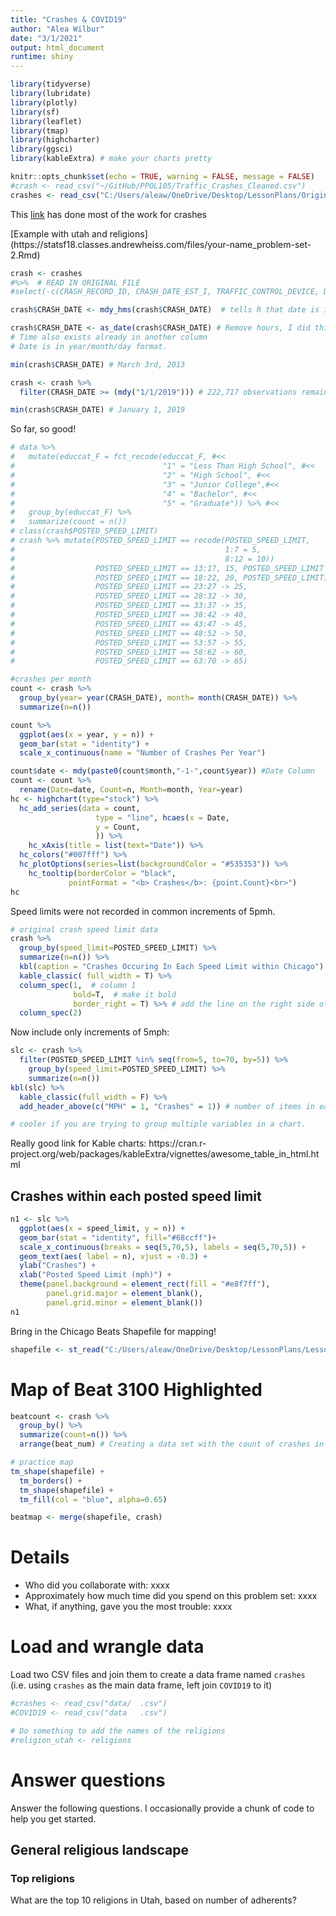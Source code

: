 ```yaml
---
title: "Crashes & COVID19"
author: "Alea Wilbur"
date: "3/1/2021"
output: html_document
runtime: shiny
---
```


```r
library(tidyverse)
library(lubridate) 
library(plotly)
library(sf)
library(leaflet) 
library(tmap)
library(highcharter) 
library(ggsci)
library(kableExtra) # make your charts pretty

knitr::opts_chunk$set(echo = TRUE, warning = FALSE, message = FALSE)
#crash <- read_csv("~/GitHub/PPOL105/Traffic_Crashes_Cleaned.csv")
crashes <- read_csv("C:/Users/aleaw/OneDrive/Desktop/LessonPlans/Original Datasets_Dont Touch/Traffic_Crashes_Orig.csv")

```


This [link](https://rpubs.com/camilovelezr/tcc) has done most of the work for crashes

[Example with utah and religions] (https://statsf18.classes.andrewheiss.com/files/your-name_problem-set-2.Rmd) 

```r
crash <- crashes 
#%>%  # READ IN ORIGINAL FILE 
#select(-c(CRASH_RECORD_ID, CRASH_DATE_EST_I, TRAFFIC_CONTROL_DEVICE, DEVICE_CONDITION, LANE_CNT, ALIGNMENT, ROAD_DEFECT, REPORT_TYPE, INTERSECTION_RELATED_I:HIT_AND_RUN_I, DATE_POLICE_NOTIFIED, PHOTOS_TAKEN_I:DOORING_I,NUM_UNITS, INJURIES_INCAPACITATING:INJURIES_REPORTED_NOT_EVIDENT, INJURIES_UNKNOWN)) 

crash$CRASH_DATE <- mdy_hms(crash$CRASH_DATE)  # tells R that date is in month/day/year and hour:minute:second formatting

crash$CRASH_DATE <- as_date(crash$CRASH_DATE) # Remove hours, I did this in excel already for the cleaned version. 
# Time also exists already in another column
# Date is in year/month/day format.
```


```r

min(crash$CRASH_DATE) # March 3rd, 2013

crash <- crash %>%
  filter(CRASH_DATE >= (mdy("1/1/2019"))) # 222,717 observations remaining

min(crash$CRASH_DATE) # January 1, 2019
```
So far, so good!

```r
# data %>%
#   mutate(educcat_F = fct_recode(educcat_F, #<<
#                                 "1" = "Less Than High School", #<<
#                                 "2" = "High School", #<<
#                                 "3" = "Junior College",#<<
#                                 "4" = "Bachelor", #<<
#                                 "5" = "Graduate")) %>% #<<
#   group_by(educcat_F) %>%
#   summarize(count = n())
# class(crash$POSTED_SPEED_LIMIT)
# crash %>% mutate(POSTED_SPEED_LIMIT == recode(POSTED_SPEED_LIMIT, 
#                                               1:7 = 5,
#                                               8:12 = 10)) 
#                  POSTED_SPEED_LIMIT == 13:17, 15, POSTED_SPEED_LIMIT | 
#                  POSTED_SPEED_LIMIT == 18:22, 20, POSTED_SPEED_LIMIT) | 
#                  POSTED_SPEED_LIMIT == 23:27 -> 25,
#                  POSTED_SPEED_LIMIT == 28:32 -> 30,
#                  POSTED_SPEED_LIMIT == 33:37 -> 35,
#                  POSTED_SPEED_LIMIT == 38:42 -> 40,
#                  POSTED_SPEED_LIMIT == 43:47 -> 45,
#                  POSTED_SPEED_LIMIT == 48:52 -> 50,
#                  POSTED_SPEED_LIMIT == 53:57 -> 55,
#                  POSTED_SPEED_LIMIT == 58:62 -> 60,
#                  POSTED_SPEED_LIMIT == 63:70 -> 65)
```

```r
#crashes per month
count <- crash %>% 
  group_by(year= year(CRASH_DATE), month= month(CRASH_DATE)) %>% 
  summarize(n=n())

count %>% 
  ggplot(aes(x = year, y = n)) +
  geom_bar(stat = "identity") +
  scale_x_continuous(name = "Number of Crashes Per Year")

```

```r
count$date <- mdy(paste0(count$month,"-1-",count$year)) #Date Column
count <- count %>% 
  rename(Date=date, Count=n, Month=month, Year=year)
hc <- highchart(type="stock") %>%
  hc_add_series(data = count,
                   type = "line", hcaes(x = Date,
                   y = Count, 
                   )) %>% 
    hc_xAxis(title = list(text="Date")) %>% 
  hc_colors("#007fff") %>% 
  hc_plotOptions(series=list(backgroundColor = "#535353")) %>% 
    hc_tooltip(borderColor = "black",
             pointFormat = "<b> Crashes</b>: {point.Count}<br>")
hc
```

Speed limits were not recorded in common increments of 5pmh. 
```r
# original crash speed limit data
crash %>% 
  group_by(speed_limit=POSTED_SPEED_LIMIT) %>% 
  summarize(n=n()) %>%
  kbl(caption = "Crashes Occuring In Each Speed Limit within Chicago") %>% 
  kable_classic( full_width = T) %>%
  column_spec(1,  # column 1
              bold=T,  # make it bold
              border_right = T) %>% # add the line on the right side of the column
  column_spec(2)
```

Now include only increments of 5mph:
```r
slc <- crash %>% 
  filter(POSTED_SPEED_LIMIT %in% seq(from=5, to=70, by=5)) %>% 
    group_by(speed_limit=POSTED_SPEED_LIMIT) %>% 
    summarize(n=n())
kbl(slc) %>%
  kable_classic(full_width = F) %>%
  add_header_above(c("MPH" = 1, "Crashes" = 1)) # number of items in each group and gives them a label

# cooler if you are trying to group multiple variables in a chart.
```
Really good link for Kable charts:
https://cran.r-project.org/web/packages/kableExtra/vignettes/awesome_table_in_html.html

## Crashes within each posted speed limit
```r
n1 <- slc %>% 
  ggplot(aes(x = speed_limit, y = n)) +
  geom_bar(stat = "identity", fill="#68ccff")+
  scale_x_continuous(breaks = seq(5,70,5), labels = seq(5,70,5)) +
  geom_text(aes( label = n), vjust = -0.3) + 
  ylab("Crashes") +
  xlab("Posted Speed Limit (mph)") +
  theme(panel.background = element_rect(fill = "#e8f7ff"), 
        panel.grid.major = element_blank(), 
        panel.grid.minor = element_blank())
n1
```

Bring in the Chicago Beats Shapefile for mapping!
```r
shapefile <- st_read("C:/Users/aleaw/OneDrive/Desktop/LessonPlans/LessonPlans_PPOL105/crashes-COVID19_files/geo_export_19c4ac07-2232-427b-9ba0-127c6c22cd08.shp")

```


# Map of Beat 3100 Highlighted
```r
beatcount <- crash %>% 
  group_by() %>% 
  summarize(count=n()) %>% 
  arrange(beat_num) # Creating a data set with the count of crashes in each beat

# practice map
tm_shape(shapefile) +
  tm_borders() +
  tm_shape(shapefile) +
  tm_fill(col = "blue", alpha=0.65)

beatmap <- merge(shapefile, crash)
```


# Details

- Who did you collaborate with: xxxx
- Approximately how much time did you spend on this problem set: xxxx
- What, if anything, gave you the most trouble: xxxx


# Load and wrangle data

Load two CSV files and join them to create a data frame named `crashes` (i.e. using `crashes` as the main data frame, left join `COVID19` to it)

```r

#crashes <- read_csv("data/  .csv")
#COVID19 <- read_csv("data   .csv")
```

```r
# Do something to add the names of the religions
#religion_utah <- religions
```


# Answer questions

Answer the following questions. I occasionally provide a chunk of code to help you get started. 

## General religious landscape

### Top religions

What are the top 10 religions in Utah, based on number of adherents?

<!-- ```{r top-10-adherents} -->
<!-- top_10_adherents <- religion_utah %>%  -->
<!--   group_by(religion_clean) %>%  -->
<!--   summarize(total = sum(adherents, na.rm = TRUE)) %>%  -->
<!--   top_n(10, total) %>%  -->
<!--   arrange(desc(total)) -->

<!-- top_10_adherents -->
<!-- ``` -->

<!-- Make a bar plot of the top 10 religions in Utah, by adherents: -->

<!-- ```{r top-10-adherents-plot} -->
<!-- # Here we make a copy of the top_10_adherents data from above and we -->
<!-- # change/mutate the `religion_clean` column so that the religion labels are in -->
<!-- # order (that's what `fct_inorder()` does---it converts `religion_clean` into a -->
<!-- # list of categories and puts them in a specific order) -->
<!-- top_10_adherents_plot <- top_10_adherents %>%  -->
<!--   mutate(religion_clean = fct_inorder(religion_clean)) -->

<!-- # Notice the `fct_rev()` here. That takes the list of categories in -->
<!-- # `religion_clean` and reverses them. If they're not reversed, they'll be -->
<!-- # plotted from lowest to highest, and LDS will be at the bottom. -->
<!-- # -->
<!-- # Also notice the `coord_flip()` layer. This rotates the plot so the bars go -->
<!-- # horizontally intead of vertically -->
<!-- ggplot(top_10_adherents_plot, aes(x = fct_rev(religion_clean), y = total)) + -->
<!--   geom_col() +  -->
<!--   labs(x = "Denomination", y = "Number of adherents") + -->
<!--   coord_flip() -->
<!-- ``` -->


<!-- Which 10 religions have the most number of congregations? -->

<!-- ```{r top-10-congregations} -->

<!-- ``` -->

<!-- Make a bar plot of the top 10 religions in Utah, by congregations: -->

<!-- ```{r top-10-congregations-plot} -->

<!-- ``` -->


<!-- Why are Catholics ranked differently in the two tables? xxxx -->


<!-- ### Proportion of membership in total population -->

<!-- Utah's total population in 2010 was 2,763,885. Calculate the proportion of each of the top 10 religions based on this population (i.e. Catholics made up X percent of Utah's population in 2010). -->

<!-- Hint: copy the code from the `top-10-adherents` chunk above and use `mutate()` to create a new column. -->

<!-- ```{r top-10-adherents-percent} -->

<!-- ``` -->


<!-- ## LDS membership -->

<!-- Which 5 counties in Utah have the most LDS members (or adherents)? -->

<!-- ```{r top-5-lds-adherents} -->
<!-- religion_utah %>%  -->
<!--   filter(religion_clean == "LDS") %>%  -->
<!--   top_n(5, adherents) %>%  -->
<!--   arrange(desc(adherents)) %>%  -->
<!--   select(county, religion_clean, adherents) -->
<!-- ``` -->

<!-- Which 5 counties in Utah have the most LDS congregations? -->

<!-- ```{r top-5-lds-congregations} -->

<!-- ``` -->

<!-- Which 5 counties in Utah have the highest proportion of LDS members? (i.e. `adherents_per_1000`) -->

<!-- ```{r top-5-lds-proportion} -->

<!-- ``` -->

<!-- Why are these answers not all the same? xxxx -->


<!-- ## Non-LDS membership -->

<!-- What are the top 5 non-LDS religions in Utah, based on number of adherents? -->

<!-- ```{r top-5-non-lds-adherents} -->

<!-- ``` -->


<!-- Which 10 counties have the highest proportion (`adherents_per_1000`) of non-LDS religions? What are those religions? -->

<!-- ```{r top-10-non-lds-counties} -->

<!-- ``` -->

<!-- Which 5 counties have the highest proportion of Muslims? -->

<!-- ```{r top-5-muslims} -->

<!-- ``` -->

<!-- Which 5 counties have the highest proportion of Buddhists? -->

<!-- ```{r top-5-buddhists} -->

<!-- ``` -->